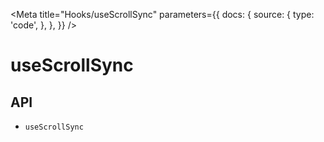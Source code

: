 
<Meta
  title="Hooks/useScrollSync"
  parameters={{
    docs: {
      source: {
        type: 'code',
      },
    },
  }}
/>

# useScrollSync

<Description name="useScrollSync" />

## API

<ul>
  <li>
    <LinkTo kind="hooks-api-useScrollSync" story="page">
      <code>useScrollSync</code>
    </LinkTo>
  </li>
</ul>
